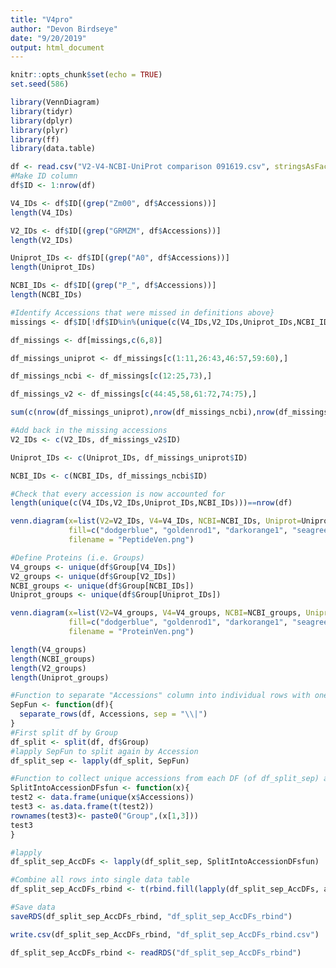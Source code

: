 ```yaml
---
title: "V4pro"
author: "Devon Birdseye"
date: "9/20/2019"
output: html_document
---
```


```r
knitr::opts_chunk$set(echo = TRUE)
set.seed(586)
```
```r
library(VennDiagram)
library(tidyr)
library(dplyr)
library(plyr)
library(ff)
library(data.table)
```

```r
df <- read.csv("V2-V4-NCBI-UniProt comparison 091619.csv", stringsAsFactors = F)
#Make ID column
df$ID <- 1:nrow(df)
```
```r
V4_IDs <- df$ID[(grep("Zm00", df$Accessions))]
length(V4_IDs)

V2_IDs <- df$ID[(grep("GRMZM", df$Accessions))]
length(V2_IDs)

Uniprot_IDs <- df$ID[(grep("A0", df$Accessions))]
length(Uniprot_IDs)

NCBI_IDs <- df$ID[(grep("P_", df$Accessions))]
length(NCBI_IDs)

#Identify Accessions that were missed in definitions above}
missings <- df$ID[!df$ID%in%(unique(c(V4_IDs,V2_IDs,Uniprot_IDs,NCBI_IDs)))]

df_missings <- df[missings,c(6,8)]

df_missings_uniprot <- df_missings[c(1:11,26:43,46:57,59:60),]

df_missings_ncbi <- df_missings[c(12:25,73),]

df_missings_v2 <- df_missings[c(44:45,58,61:72,74:75),]

sum(c(nrow(df_missings_uniprot),nrow(df_missings_ncbi),nrow(df_missings_v2)))==nrow(df_missings)

#Add back in the missing accessions
V2_IDs <- c(V2_IDs, df_missings_v2$ID)

Uniprot_IDs <- c(Uniprot_IDs, df_missings_uniprot$ID)

NCBI_IDs <- c(NCBI_IDs, df_missings_ncbi$ID)

#Check that every accession is now accounted for
length(unique(c(V4_IDs,V2_IDs,Uniprot_IDs,NCBI_IDs)))==nrow(df)
```
```r
venn.diagram(x=list(V2=V2_IDs, V4=V4_IDs, NCBI=NCBI_IDs, Uniprot=Uniprot_IDs),
             fill=c("dodgerblue", "goldenrod1", "darkorange1", "seagreen3"),
             filename = "PeptideVen.png")
```


```r
#Define Proteins (i.e. Groups)
V4_groups <- unique(df$Group[V4_IDs])
V2_groups <- unique(df$Group[V2_IDs])
NCBI_groups <- unique(df$Group[NCBI_IDs])
Uniprot_groups <- unique(df$Group[Uniprot_IDs])
```
```r
venn.diagram(x=list(V2=V4_groups, V4=V4_groups, NCBI=NCBI_groups, Uniprot=Uniprot_groups),
             fill=c("dodgerblue", "goldenrod1", "darkorange1", "seagreen3"),
             filename = "ProteinVen.png")
```
```r
length(V4_groups)
length(NCBI_groups)
length(V2_groups)
length(Uniprot_groups)
```

```r
#Function to separate "Accessions" column into individual rows with one accession each
SepFun <- function(df){
  separate_rows(df, Accessions, sep = "\\|")
}
#First split df by Group
df_split <- split(df, df$Group)
#lapply SepFun to split again by Accession
df_split_sep <- lapply(df_split, SepFun)
```

```r
#Function to collect unique accessions from each DF (of df_split_sep) and make it into a single row per group name
SplitIntoAccessionDFsfun <- function(x){
test2 <- data.frame(unique(x$Accessions))
test3 <- as.data.frame(t(test2))
rownames(test3)<- paste0("Group",(x[1,3]))
test3
}

#lapply 
df_split_sep_AccDFs <- lapply(df_split_sep, SplitIntoAccessionDFsfun)

#Combine all rows into single data table
df_split_sep_AccDFs_rbind <- t(rbind.fill(lapply(df_split_sep_AccDFs, as.data.table, keep.rownames=T)))

#Save data
saveRDS(df_split_sep_AccDFs_rbind, "df_split_sep_AccDFs_rbind")
```
```r
write.csv(df_split_sep_AccDFs_rbind, "df_split_sep_AccDFs_rbind.csv")
```
```r
df_split_sep_AccDFs_rbind <- readRDS("df_split_sep_AccDFs_rbind")
```









